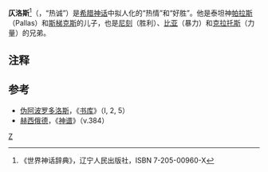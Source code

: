 '''仄洛斯'''<ref>《世界神话辞典》，辽宁人民出版社，ISBN 7-205-00960-X</ref>（{{lang-el|Ζῆλος}}，“热诚”）是[[希腊神话|希腊神话]]中拟人化的“热情”和“好胜”。他是泰坦神[[帕拉斯|帕拉斯]]（Pallas）和[[斯梯克斯|斯梯克斯]]的儿子，也是[[尼刻|尼刻]]（胜利）、[[比亚|比亚]]（暴力）和[[克拉托斯|克拉托斯]]（力量）的兄弟。

== 注释 ==
<references/>
== 参考 ==
* [[伪阿波罗多洛斯|伪阿波罗多洛斯]]，《[[书库|书库]]》（I, 2, 5）
* [[赫西俄德|赫西俄德]]，《[[神谱|神谱]]》（v.384）

{{希腊拟人化神}}
{{myth-stub}}
[[Category:希臘神祇|Z]]